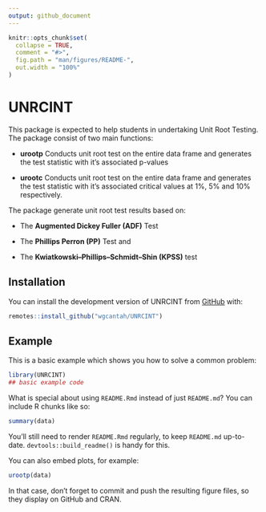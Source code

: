 ```yaml
---
output: github_document
---
```


<!-- README.md is generated from README.Rmd. Please edit that file -->

```r
knitr::opts_chunk$set(
  collapse = TRUE,
  comment = "#>",
  fig.path = "man/figures/README-",
  out.width = "100%"
)
```

# UNRCINT

<!-- badges: start -->
<!-- badges: end -->

This package is expected to help students in undertaking Unit Root Testing. \newline 
The package consist of two main functions:\newline

- **urootp** Conducts unit root test on the entire data frame and generates the test statistic with it's associated p-values 

- **urootc** Conducts unit root test on the entire data frame and generates the test statistic with it's associated critical values at 1%, 5% and 10% respectively. \newline

The package generate unit root test results based on:

- The **Augmented Dickey Fuller (ADF)** Test 

- The **Phillips Perron (PP)** Test and 

- The **Kwiatkowski–Phillips–Schmidt–Shin (KPSS)** test 



## Installation

You can install the development version of UNRCINT from [GitHub](https://github.com/) with:

``` r
remotes::install_github("wgcantah/UNRCINT")
```

## Example

This is a basic example which shows you how to solve a common problem:

```r
library(UNRCINT)
## basic example code
```

What is special about using `README.Rmd` instead of just `README.md`? You can include R chunks like so:

```r
summary(data)
```

You'll still need to render `README.Rmd` regularly, to keep `README.md` up-to-date. `devtools::build_readme()` is handy for this.

You can also embed plots, for example:

```r
urootp(data)
```

In that case, don't forget to commit and push the resulting figure files, so they display on GitHub and CRAN.
